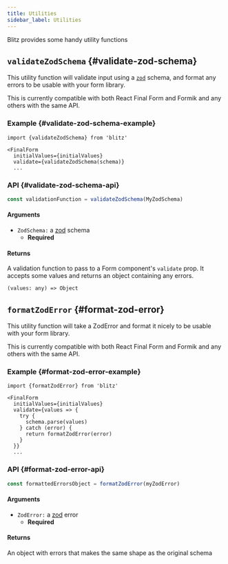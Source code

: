 ```yaml
---
title: Utilities
sidebar_label: Utilities
---
```


Blitz provides some handy utility functions

## `validateZodSchema` {#validate-zod-schema}

This utility function will validate input using a
[`zod`](https://github.com/colinhacks/zod) schema, and format any errors
to be usable with your form library.

This is currently compatible with both React Final Form and Formik and any
others with the same API.

### Example {#validate-zod-schema-example}

```tsx
import {validateZodSchema} from 'blitz'

<FinalForm
  initialValues={initialValues}
  validate={validateZodSchema(schema)}
  ...
```

### API {#validate-zod-schema-api}

<!-- prettier-ignore -->
```js
const validationFunction = validateZodSchema(MyZodSchema)
```

#### Arguments

- `ZodSchema:` a [zod](https://github.com/colinhacks/zod) schema
  - **Required**

#### Returns

A validation function to pass to a Form component's `validate` prop. It
accepts some values and returns an object containing any errors.

```
(values: any) => Object
```

## `formatZodError` {#format-zod-error}

This utility function will take a ZodError and format it nicely to be
usable with your form library.

This is currently compatible with both React Final Form and Formik and any
others with the same API.

### Example {#format-zod-error-example}

```tsx
import {formatZodError} from 'blitz'

<FinalForm
  initialValues={initialValues}
  validate={values => {
    try {
      schema.parse(values)
    } catch (error) {
      return formatZodError(error)
    }
  }}
  ...
```

### API {#format-zod-error-api}

<!-- prettier-ignore -->
```js
const formattedErrorsObject = formatZodError(myZodError)
```

#### Arguments

- `ZodError:` a [zod](https://github.com/colinhacks/zod) error
  - **Required**

#### Returns

An object with errors that makes the same shape as the original schema
